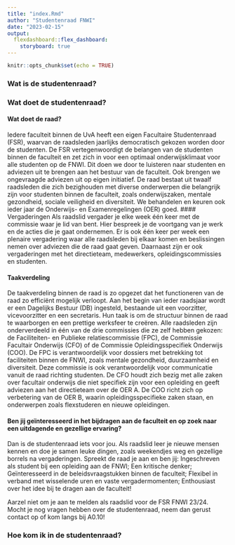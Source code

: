 ```yaml
---
title: "index.Rmd"
author: "Studentenraad FNWI"
date: "2023-02-15"
output: 
  flexdashboard::flex_dashboard:
    storyboard: true
---
```


```r
knitr::opts_chunk$set(echo = TRUE)
```

### Wat is de studentenraad?

### Wat doet de studentenraad?

#### Wat doet de raad?
Iedere faculteit binnen de UvA heeft een eigen Facultaire Studentenraad (FSR), waarvan de raadsleden jaarlijks democratisch gekozen worden door de studenten. De FSR vertegenwoordigt de belangen van de studenten binnen de faculteit en zet zich in voor een optimaal onderwijsklimaat voor alle studenten op de FNWI. Dit doen we door te luisteren naar studenten en adviezen uit te brengen aan het bestuur van de faculteit. Ook brengen we ongevraagde adviezen uit op eigen initiatief. De raad bestaat uit twaalf raadsleden die zich bezighouden met diverse onderwerpen die belangrijk zijn voor studenten binnen de faculteit, zoals onderwijszaken, mentale gezondheid, sociale veiligheid en diversiteit. We behandelen en keuren ook ieder jaar de Onderwijs- en Examenregelingen (OER) goed.
#### Vergaderingen
Als raadslid vergader je elke week één keer met de commissie waar je lid van bent. Hier bespreek je de voortgang van je werk en de acties die je gaat ondernemen. Er is ook één keer per week een plenaire vergadering waar alle raadsleden bij elkaar komen en beslissingen nemen over adviezen die de raad gaat geven. Daarnaast zijn er ook vergaderingen met het directieteam, medewerkers, opleidingscommissies en studenten.

#### Taakverdeling

De taakverdeling binnen de raad is zo opgezet dat het functioneren van de raad zo efficiënt mogelijk verloopt. Aan het begin van ieder raadsjaar wordt er een Dagelijks Bestuur (DB) ingesteld, bestaande uit een voorzitter, vicevoorzitter en een secretaris. Hun taak is om de structuur binnen de raad te waarborgen en een prettige werksfeer te creëren. Alle raadsleden zijn onderverdeeld in één van de drie commissies die ze zelf hebben gekozen: de Faciliteiten- en Publieke relatiescommissie (FPC), de Commissie Facultair Onderwijs (CFO) of de Commissie Opleidingsspecifiek Onderwijs (COO). De FPC is verantwoordelijk voor dossiers met betrekking tot faciliteiten binnen de FNWI, zoals mentale gezondheid, duurzaamheid en diversiteit. Deze commissie is ook verantwoordelijk voor communicatie vanuit de raad richting studenten. De CFO houdt zich bezig met alle zaken over facultair onderwijs die niet specifiek zijn voor een opleiding en geeft adviezen aan het directieteam over de OER A. De COO richt zich op verbetering van de OER B, waarin opleidingsspecifieke zaken staan, en onderwerpen zoals flexstuderen en nieuwe opleidingen.

#### Ben jij geïnteresseerd in het bijdragen aan de faculteit en op zoek naar een uitdagende en gezellige ervaring? 
Dan is de studentenraad iets voor jou. Als raadslid leer je nieuwe mensen kennen en doe je samen leuke dingen, zoals weekendjes weg en gezellige borrels na vergaderingen.
Spreekt de raad je aan en ben jij: 
Ingeschreven als student bij een opleiding aan de FNWI;
Een kritische denker;
Geïnteresseerd in de beleidsvraagstukken binnen de faculteit;
Flexibel in verband met wisselende uren en vaste vergadermomenten;
Enthousiast over het idee bij te dragen aan de faculteit!

Aarzel niet om je aan te melden als raadslid voor de FSR FNWI 23/24. Mocht je nog vragen hebben over de studentenraad, neem dan gerust contact op of kom langs bij A0.10!


### Hoe kom ik in de studentenraad?


